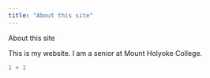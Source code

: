 ```yaml
---
title: "About this site"
---
```


About this site

This is my website. I am a senior at Mount Holyoke College.

```r
1 + 1
```
